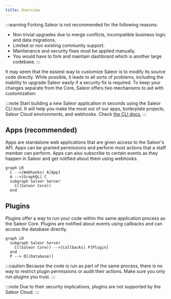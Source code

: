 ```yaml
---
title: Overview
---
```


:::warning
Forking Saleor is not recommended for the following reasons:

- Non trivial upgrades due to merge conflicts, incompatible business logic and data migrations.
- Limited or non existing community support.
- Maintenance and security fixes must be applied manually.
- You would have to fork and maintain dashboard which is another large codebase.
  :::

It may seem that the easiest way to customize Saleor is to modify its source code directly. While possible, it leads to all sorts of problems, including the inability to upgrade Saleor easily if a security fix is required. To keep your changes separate from the Core, Saleor offers two mechanisms to aid with customization:

:::note
Start building a new Saleor application in seconds using the Saleor CLI tool. It will help you make the most out of our apps, boilerplate projects, Saleor Cloud environments, and webhooks. Check [the CLI docs.](/cli.mdx)
:::

## Apps (recommended)

Apps are standalone web applications that are given access to the Saleor's API. Apps can be granted permissions and perform most actions that a staff member can perform. Apps can also subscribe to certain events as they happen in Saleor and get notified about them using webhooks.

```mermaid
graph LR
  C -->|Webhooks| A[App]
  A -->|GraphQL| C
  subgraph Saleor Server
    C((Saleor Core))
  end
```

## Plugins

Plugins offer a way to run your code within the same application process as the Saleor Core. Plugins are notified about events using callbacks and can access the database directly.

```mermaid
graph LR
  subgraph Saleor Server
    C((Saleor Core)) -->|Callbacks| P[Plugin]
  end
  P --> D[(Database)]
```

:::caution
Because the code is run as part of the same process, there is no way to restrict plugin permissions or audit their actions. Make sure you only run plugins you trust.
:::

:::note
Due to their security implications, plugins are not supported by the Saleor Cloud.
:::
